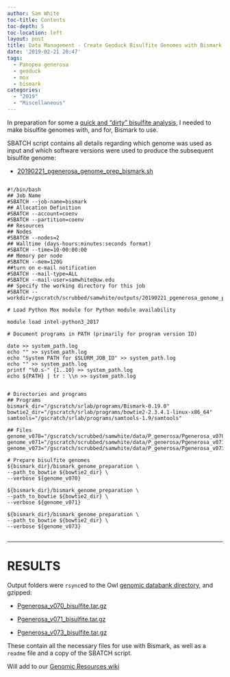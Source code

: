 ```yaml
---
author: Sam White
toc-title: Contents
toc-depth: 5
toc-location: left
layout: post
title: Data Management - Create Geoduck Bisulfite Genomes with Bismark on Mox
date: '2019-02-21 20:47'
tags:
  - Panopea generosa
  - geoduck
  - mox
  - bismark
categories:
  - "2019"
  - "Miscellaneous"
---
```

In preparation for some a [quick and "dirty" bisulfite analysis](https://github.com/RobertsLab/resources/issues/589), I needed to make bisulfite genomes with, and for, Bismark to use.

SBATCH script contains all details regarding which genome was used as input and which software versions were used to produce the subsequent bisulfite genome:

- [20190221_pgenerosa_genome_prep_bismark.sh](http://gannet.fish.washington.edu/Atumefaciens/20190221_pgenerosa_genome_prep_bismark/20190221_pgenerosa_genome_prep_bismark.sh)

<pre><code>
#!/bin/bash
## Job Name
#SBATCH --job-name=bismark
## Allocation Definition
#SBATCH --account=coenv
#SBATCH --partition=coenv
## Resources
## Nodes
#SBATCH --nodes=2
## Walltime (days-hours:minutes:seconds format)
#SBATCH --time=10-00:00:00
## Memory per node
#SBATCH --mem=120G
##turn on e-mail notification
#SBATCH --mail-type=ALL
#SBATCH --mail-user=samwhite@uw.edu
## Specify the working directory for this job
#SBATCH --workdir=/gscratch/scrubbed/samwhite/outputs/20190221_pgenerosa_genome_prep_bismark

# Load Python Mox module for Python module availability

module load intel-python3_2017

# Document programs in PATH (primarily for program version ID)

date >> system_path.log
echo "" >> system_path.log
echo "System PATH for $SLURM_JOB_ID" >> system_path.log
echo "" >> system_path.log
printf "%0.s-" {1..10} >> system_path.log
echo ${PATH} | tr : \\n >> system_path.log


# Directories and programs
## Programs
bismark_dir="/gscratch/srlab/programs/Bismark-0.19.0"
bowtie2_dir="/gscratch/srlab/programs/bowtie2-2.3.4.1-linux-x86_64"
samtools="/gscratch/srlab/programs/samtools-1.9/samtools"

## Files
genome_v070="/gscratch/scrubbed/samwhite/data/P_generosa/Pgenerosa_v070"
genome_v071="/gscratch/scrubbed/samwhite/data/P_generosa/Pgenerosa_v071"
genome_v073="/gscratch/scrubbed/samwhite/data/P_generosa/Pgenerosa_v073"

# Prepare bisulfite genomes
${bismark_dir}/bismark_genome_preparation \
--path_to_bowtie ${bowtie2_dir} \
--verbose ${genome_v070}

${bismark_dir}/bismark_genome_preparation \
--path_to_bowtie ${bowtie2_dir} \
--verbose ${genome_v071}

${bismark_dir}/bismark_genome_preparation \
--path_to_bowtie ${bowtie2_dir} \
--verbose ${genome_v073}

</code></pre>


---

# RESULTS

Output folders were ```rsync```ed to the Owl [genomic databank directory](http://owl.fish.washington.edu/halfshell/genomic-databank/), and gzipped:

- [Pgenerosa_v070_bisulfite.tar.gz](http://owl.fish.washington.edu/halfshell/genomic-databank/Pgenerosa_v070_bisulfite.tar.gz)

- [Pgenerosa_v071_bisulfite.tar.gz](http://owl.fish.washington.edu/halfshell/genomic-databank/Pgenerosa_v071_bisulfite.tar.gz)

- [Pgenerosa_v073_bisulfite.tar.gz](http://owl.fish.washington.edu/halfshell/genomic-databank/Pgenerosa_v073_bisulfite.tar.gz)

These contain all the necessary files for use with Bismark, as well as a ```readme``` file and a copy of the SBATCH script.

Will add to our [Genomic Resources wiki](https://github.com/RobertsLab/resources/wiki/Genomic-Resources)
